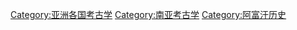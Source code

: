 {{Commonscat|Archaeological sites in Afghanistan}}

[[Category:亚洲各国考古学|Category:亚洲各国考古学]]
[[Category:南亚考古学|Category:南亚考古学]]
[[Category:阿富汗历史|Category:阿富汗历史]]